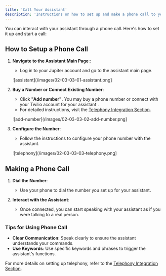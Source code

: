 ```yaml
---
title: 'Call Your Assistant'
description: 'Instructions on how to set up and make a phone call to your assistant'
---
```


You can interact with your assistant through a phone call. Here's how to set it up and start a call:

## How to Setup a Phone Call

1. **Navigate to the Assistant Main Page**::
   - Log in to your Jupiter account and go to the assistant main page.

   ![assistant](/images/02-03-03-01-assistant.png]

2. **Buy a Number or Connect Existing Number**:
   - Click **"Add number"**. You may buy a phone number or connect with your Twilio account for your assistant . 
   - For detailed instructions, visit the [Telephony Integration Section](/telephony/introduction).

   ![add-number](/images/02-03-03-02-add-number.png]

3. **Configure the Number**:
   - Follow the instructions to configure your phone number with the assistant.

   ![telephony](/images/02-03-03-03-telephony.png]

## Making a Phone Call

1. **Dial the Number**:
   - Use your phone to dial the number you set up for your assistant.

2. **Interact with the Assistant**:
   - Once connected, you can start speaking with your assistant as if you were talking to a real person.

### Tips for Using Phone Call

- **Clear Communication**: Speak clearly to ensure the assistant understands your commands.
- **Use Keywords**: Use specific keywords and phrases to trigger the assistant's functions.

For more details on setting up telephony, refer to the [Telephony Integration Section](/telephony/introduction).

